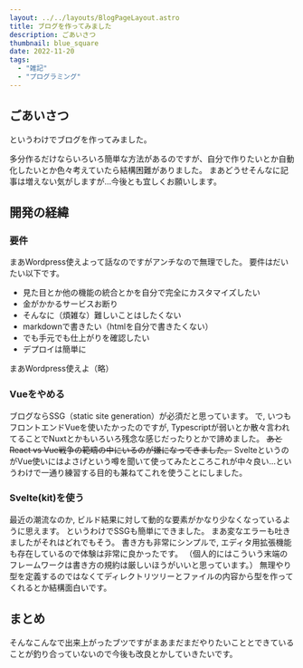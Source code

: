 ```yaml
---
layout: ../../layouts/BlogPageLayout.astro
title: ブログを作ってみました
description: ごあいさつ
thumbnail: blue_square
date: 2022-11-20
tags:
  - "雑記"
  - "プログラミング"
---
```


## ごあいさつ

というわけでブログを作ってみました。

多分作るだけならいろいろ簡単な方法があるのですが、自分で作りたいとか自動化したいとか色々考えていたら結構困難がありました。
まあどうせそんなに記事は増えない気がしますが...今後とも宜しくお願いします。

## 開発の経緯

### 要件

まあWordpress使えよって話なのですがアンチなので無理でした。
要件はだいたい以下です。

- 見た目とか他の機能の統合とかを自分で完全にカスタマイズしたい
- 金がかかるサービスお断り
- そんなに（煩雑な）難しいことはしたくない
- markdownで書きたい（htmlを自分で書きたくない）
- でも手元でも仕上がりを確認したい
- デプロイは簡単に

まあWordpress使えよ（略）

### Vueをやめる

ブログならSSG（static site generation）が必須だと思っています。
で, いつもフロントエンドVueを使いたかったのですが, Typescriptが弱いとか散々言われてることでNuxtとかもいろいろ残念な感じだったりとかで諦めました。
~~あとReact vs Vue戦争の範疇の中にいるのが嫌になってきました。~~
SvelteというのがVue使いにはよさげという噂を聞いて使ってみたところこれが中々良い...というわけで一通り練習する目的も兼ねてこれを使うことにしました。

### Svelte(kit)を使う

最近の潮流なのか, ビルド結果に対して動的な要素がかなり少なくなっているように思えます。
というわけでSSGも簡単にできました。
まあ変なエラーも吐きましたがそれはどれでもそう。
書き方も非常にシンプルで, エディタ用拡張機能も存在しているので体験は非常に良かったです。
（個人的にはこういう末端のフレームワークは書き方の規約は厳しいほうがいいと思っています。）
無理やり型を定義するのではなくてディレクトリツリーとファイルの内容から型を作ってくれるとか結構面白いです。

## まとめ

そんなこんなで出来上がったブツですがまあまだまだやりたいこととできていることが釣り合っていないので今後も改良とかしていきたいです。
